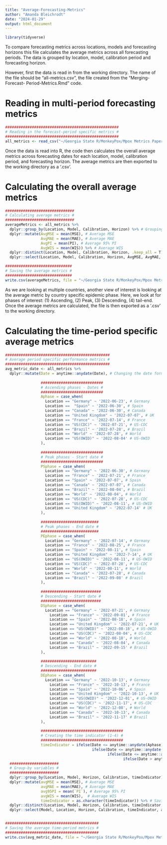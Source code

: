 ```yaml
---
title: "Average-Forecasting-Metrics"
author: "Amanda Bleichrodt"
date: "2024-01-29"
output: html_document
---
```

```r
library(tidyverse)
```

To compare forecasting metrics across locations, models and forecasting horizons
this file calculates the average metrics across all forecasting periods. The
data is grouped by location, model, calibration period and forecasting horizon.

However, first the data is read in from the working directory. The name of the 
file should be "all-metrics.csv", the file created from the "Merging-Forecast-
Period-Metrics.Rmd" code. 

# Reading in multi-period forecasting metrics 
```r
###################################################
# Reading in the forecast-period specific metrics #
###################################################
all_metrics <- read_csv("~/Georgia State R/MonkeyPox/Mpox Metrics Paper/Forecast-Metrics/all-metrics.csv")
```

Once the data is read into R, the code then calculates the overall average
metrics across forecasting dates for each location, model, calibration period,
and forecasting horizon. The average metrics are then exported to the working
directory as a '.csv'. 

# Calculating the overall average metrics 
```r
###############################
# Calculating average metrics #
###############################
averageMetrics <- all_metrics %>%
  dplyr::group_by(Location, Model, Calibration, Horizon) %>% # Grouping variables
  dplyr::mutate(AvgMSE = mean(MSE), # Average MSE
                AvgMAE = mean(MAE), # Average MAE
                AvgPI = mean(PI), # Average 95% PI
                AvgWIS = mean(WIS)) %>% # Average WIS
  dplyr::distinct(Location, Model, Calibration, Horizon, .keep_all = T) %>% # Keeping unique rows
  dplyr::select(Location, Model, Calibration, Horizon, AvgMSE, AvgMAE, AvgPI, AvgWIS) # Needed variables

##############################
# Saving the average metrics #
##############################
write.csv(averageMetrics, file = "~/Georgia State R/MonkeyPox/Mpox Metrics Paper/Forecast-Metrics/average-metrics-overall.csv")
```

As we are looking at multiple countries, another view of interest is looking 
at the average metric by country specific epidemic phase. Here, we look at 
for phases of interest: (1) Ascending, (2) Peak, (3) Descending, (4) tail-end.
Once the average metrics are calculated, the file is then exported as a '.csv'
to the working directory.

# Calculating the time-period specific average metrics
```r
###############################################
# Average period specific performance metrics #
###############################################
avg_metric_date <- all_metrics %>%
  dplyr::mutate(Date = anytime::anydate(Date), # Changing the date format to "Date"
               
                ############################
                # Ascending phases - Dates #
                ############################
                Aphase = case_when(
                  Location == "Germany" ~ '2022-06-23', # Germany
                  Location ==  "Spain" ~ '2022-06-30', # Spain 
                  Location == "Canada" ~ '2022-06-30', # Canada
                  Location == "United Kingdom" ~ '2022-07-07', # UK
                  Location == "France" ~ '2022-07-14', # France
                  Location == "US(CDC)" ~ '2022-07-21', # US-CDC
                  Location == "Brazil" ~ '2022-07-28', # Brazil
                  Location == "World" ~ '2022-07-28', # World
                  Location == "US(OWID)" ~ '2022-08-04' # US-OWID
                ),
                
                ############################
                # Peak phases - Start date #
                ############################
                PSphase = case_when(
                  Location == "Germany" ~ '2022-06-30', # Germany
                  Location == "France" ~ '2022-07-21', # France
                  Location == "Spain" ~ '2022-07-07', # Spain
                  Location == "Canada" ~ '2022-07-07', # Canada
                  Location == "Brazil" ~ '2022-08-04', # Brazil
                  Location == "World" ~ '2022-08-04', # World
                  Location == "US(CDC)" ~ '2022-07-28', # US-CDC
                  Location == "US(OWID)" ~ '2022-08-11', # US-OWID
                  Location == "United Kingdom" ~ '2022-07-14' # UK
                ),
                
                ##########################
                # Peak phases - End date #
                ##########################
                PEphase = case_when(
                  Location == "Germany" ~ '2022-07-14', # Germany
                  Location == "France" ~ '2022-08-25', # France
                  Location == "Spain" ~ '2022-08-11', # Spain
                  Location == "United Kingdom" ~ '2022-7-14', # UK
                  Location == "US(OWID)" ~ '2022-08-11', # US-OWID
                  Location == "US(CDC)" ~ '2022-07-28', # US-CDC
                  Location == "World" ~ '2022-08-11', # World
                  Location == "Canada" ~ '2022-07-28', # Canada
                  Location == "Brazil" ~ '2022-09-08' # Brazil
                ), 
                
                ###########################
                # Descending - Start date #
                ###########################
                DSphase = case_when(
                  Location == "Germany" ~ '2022-07-21', # Germany
                    Location == "France" ~ '2022-09-01', # France
                    Location == "Spain" ~ '2022-08-18', # Spain
                    Location == "United Kingdom" ~ '2022-07-21', # UK
                    Location == "US(OWID)" ~ '2022-08-18', # US-OWID
                    Location == "US(CDC)" ~ '2022-08-04', # US-CDC
                    Location == "World" ~ '2022-08-18', # World
                    Location == "Canada" ~ '2022-08-04', # Canada
                    Location == "Brazil" ~ '2022-09-15' # Brazil
                ),
                
                #########################
                # Descending - End date #
                #########################
                DEphase = case_when(
                  Location == "Germany" ~ '2022-10-13', # Germany
                    Location == "France" ~ '2022-10-13', # France
                    Location == "Spain" ~ '2022-10-06', # Spain
                    Location == "United Kingdom" ~ '2022-10-13', # UK
                    Location == "US(OWID)" ~ '2022-12-01', # US-OWID
                    Location == "US(CDC)" ~ '2022-11-17', # US-CDC
                    Location == "World" ~ '2022-12-08', # World
                    Location == "Canada" ~ '2022-10-13', # Canada
                    Location == "Brazil" ~ '2022-11-17' # Brazil
                ),
                
                #####################################
                # Creating the time indicator (1-4) #
                #####################################
                timeIndicator = ifelse(Date <= anytime::anydate(Aphase), 1, 
                                       ifelse(Date <= anytime::anydate(PEphase) & Date >= anytime::anydate(PSphase), 2,
                                              ifelse(Date <= anytime::anydate(DEphase) & Date >= anytime::anydate(DSphase), 3, 
                                                     ifelse(Date > anytime::anydate(DEphase), 4, NA))))) %>%
  ######################
  # Group-by variables #
  ######################
  dplyr::group_by(Location, Model, Horizon, Calibration, timeIndicator) %>%
  dplyr::mutate(avgMSE = mean(MSE), # Average MSE
                avgMAE = mean(MAE), # Average MAE
                avg95PI = mean(`PI`), # Average 95% PI
                avgWIS = mean(WIS),  # Average WIS
                timeIndicator = as.character(timeIndicator)) %>% # Saving time indicator as character
  dplyr::distinct(Location, Model, Horizon, Calibration, timeIndicator, .keep_all = T) %>% # Keeping unique rows 
  dplyr::select(Model, Location, Horizon, Calibration, timeIndicator, avgMSE, avgMAE, avg95PI, avgWIS) # Needed variables


##########################################
# Saving the average time-period metrics #
##########################################
write.csv(avg_metric_date, file = "~/Georgia State R/MonkeyPox/Mpox Metrics Paper/Forecast-Metrics/phase-specific-metrics.csv")

```

